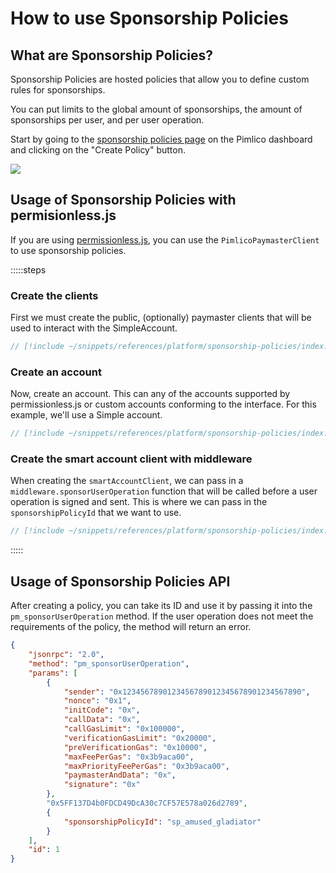 # How to use Sponsorship Policies

## What are Sponsorship Policies?

Sponsorship Policies are hosted policies that allow you to define custom rules for sponsorships.

You can put limits to the global amount of sponsorships, the amount of sponsorships per user, and per user operation.

Start by going to the [sponsorship policies page](/guides/how-to/sponsorship-policies) on the Pimlico dashboard and clicking on the "Create Policy" button.

![](https://i.imgur.com/sJM7l7m.png)

## Usage of Sponsorship Policies with permisionless.js

If you are using [permissionless.js](/references/permissionless), you can use the `PimlicoPaymasterClient` to use sponsorship policies.

:::::steps

### Create the clients

First we must create the public, (optionally) paymaster clients that will be used to interact with the SimpleAccount.

```ts
// [!include ~/snippets/references/platform/sponsorship-policies/index.ts:client]
```

### Create an account

Now, create an account. This can any of the accounts supported by permissionless.js or custom accounts conforming to the interface. For this example, we'll use a Simple account.

```ts
// [!include ~/snippets/references/platform/sponsorship-policies/index.ts:account]
```

### Create the smart account client with middleware

When creating the `smartAccountClient`, we can pass in a `middleware.sponsorUserOperation` function that will be called before a user operation is signed and sent.
This is where we can pass in the `sponsorshipPolicyId` that we want to use.

```ts
// [!include ~/snippets/references/platform/sponsorship-policies/index.ts:smart-account-client]
```


:::::


## Usage of Sponsorship Policies API

After creating a policy, you can take its ID and use it by passing it into the `pm_sponsorUserOperation` method. If the user operation does not meet the requirements of the policy, the method will return an error.

```json
{
    "jsonrpc": "2.0",
    "method": "pm_sponsorUserOperation",
    "params": [
        {
            "sender": "0x1234567890123456789012345678901234567890",
            "nonce": "0x1",
            "initCode": "0x",
            "callData": "0x",
            "callGasLimit": "0x100000",
            "verificationGasLimit": "0x20000",
            "preVerificationGas": "0x10000",
            "maxFeePerGas": "0x3b9aca00",
            "maxPriorityFeePerGas": "0x3b9aca00",
            "paymasterAndData": "0x",
            "signature": "0x"
        },
        "0x5FF137D4b0FDCD49DcA30c7CF57E578a026d2789",
        {
            "sponsorshipPolicyId": "sp_amused_gladiator"
        }
    ],
    "id": 1
}
```